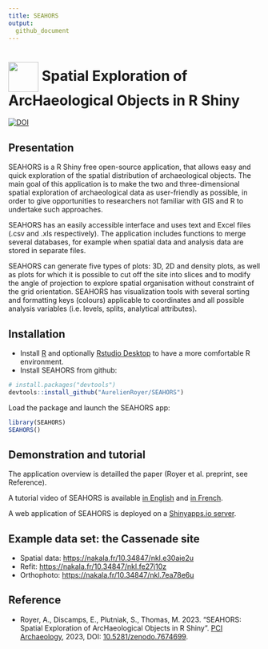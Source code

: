 ```yaml
---
title: SEAHORS
output:
  github_document
---
```



# [<img src="https://raw.githubusercontent.com/AurelienRoyer/SEAHORS/main/inst/www/logo1.png" height="60em" align="center"/>](https://github.com/AurelienRoyer/SEAHORS) Spatial Exploration of ArcHaeological Objects in R Shiny

[![DOI](https://zenodo.org/badge/581203118.svg)](https://zenodo.org/badge/latestdoi/581203118)

## Presentation

SEAHORS is a R Shiny free open-source application, that allows easy and
quick exploration of the spatial distribution of archaeological objects.
The main goal of this application is to make the two and
three-dimensional spatial exploration of archaeological data as
user-friendly as possible, in order to give opportunities to researchers
not familiar with GIS and R to undertake such approaches.

SEAHORS has an easily accessible interface and uses text and Excel files
(.csv and .xls respectively). The application includes functions to
merge several databases, for example when spatial data and analysis data
are stored in separate files.

SEAHORS can generate five types of plots: 3D, 2D and density plots, as
well as plots for which it is possible to cut off the site into slices
and to modify the angle of projection to explore spatial organisation
without constraint of the grid orientation. SEAHORS has visualization
tools with several sorting and formatting keys (colours) applicable to
coordinates and all possible analysis variables (i.e. levels, splits,
analytical attributes).

## Installation

* Install [R](https://www.r-project.org) and optionally [Rstudio Desktop](https://posit.co/download/rstudio-desktop/) to have a more comfortable R environment.
* Install SEAHORS from github:

```r
# install.packages("devtools")
devtools::install_github("AurelienRoyer/SEAHORS")
```

Load the package and launch the SEAHORS app:

```r
library(SEAHORS)
SEAHORS()
```

## Demonstration and tutorial

The application overview is detailled the paper (Royer et al. preprint,
see Reference).

A tutorial video of SEAHORS is available [in English](https://nakala.fr/10.34847/nkl.3fdd6h8j) and [in French](https://nakala.fr/10.34847/nkl.65bf1h72).

A web application of SEAHORS is deployed on a [Shinyapps.io server](https://aurelienroyer.shinyapps.io/Seahors).

## Example data set: the Cassenade site

* Spatial data: <https://nakala.fr/10.34847/nkl.e30aie2u>
* Refit: <https://nakala.fr/10.34847/nkl.fe27j10z>
* Orthophoto: <https://nakala.fr/10.34847/nkl.7ea78e6u>

## Reference

* Royer, A., Discamps, E., Plutniak, S., Thomas, M. 2023. “SEAHORS: Spatial Exploration of ArcHaeological Objects in R Shiny”. [PCI Archaeology](https://archaeo.peercommunityin.org/PCIArchaeology), 2023, DOI: [10.5281/zenodo.7674699](https://doi.org/10.5281/zenodo.7674699).

